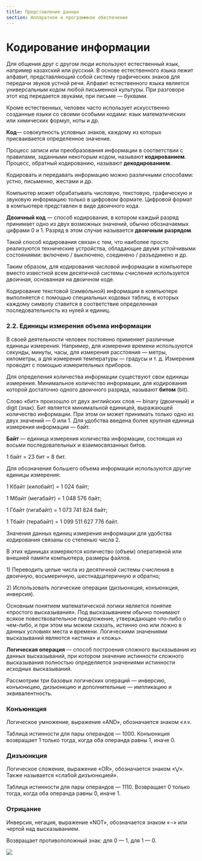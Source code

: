 ```yaml
---
title: Представление данных
section: Аппаратное и программное обеспечение
---
```


# **Кодирование информации**

Для общения друг с другом люди используют естественный язык, например казахский или русский. В основе естественного языка лежит алфавит, представляющий собой систему графических знаков для передачи звуков устной речи. Алфавит естественного языка является универсальным кодом любой письменной культуры. При разговоре этот код передается звуками, при письме — буквами.

Кроме естественных, человек часто использует искусственно созданные языки со своими особыми кодами: язык математических или химических формул, ноты и др.

**Код**— совокупность условных знаков, каждому из которых присваивается определенное значение.

Процесс записи или преобразования информации в соответствии с правилами, заданными некоторым кодом, называют **кодированием**. Процесс, обратный кодированию, называют **декодированием**.

Кодировать и передавать информацию можно различными способами: устно, письменно, жестами и др.

Компьютер может обрабатывать числовую, текстовую, графическую и звуковую информацию только в цифровом формате. Цифровой формат в компьютере представлен в виде двоичного кода.

**Двоичный** **код** — способ кодирования, в котором каждый разряд принимает одно из двух возможных значений, обычно обозначаемых цифрами 0 и 1. Разряд в этом случае называется **двоичным** **разрядом**.

Такой способ кодирования связан с тем, что наиболее просто реализуются технические устройства, обладающие двумя устойчивыми состояниями: включено / выключено, соединено / разъединено и др.

Таким образом, для кодирования числовой информации в компьютере вместо известной всем десятичной системы счисления используется двоичная, основанная на двоичном коде.

Кодирование текстовой (символьной) информации в компьютере выполняется с помощью специальных кодовых таблиц, в которых каждому символу ставится в соответствие определенная последовательность из нулей и единиц.

### 2.2. Единицы измерения объема информации

В своей деятельности человек постоянно применяет различные единицы измерения. Например, для измерения времени используются секунды, минуты, часы, для измерения расстояния — метры, километры, а для измерения температуры — градусы и т. д. Измерения проводят с помощью измерительных приборов.

Для определения количества информации существуют свои единицы измерения. Минимальное количество информации, для кодирования которой достаточно одного двоичного разряда, называют **битом** (bit).

Слово «бит» произошло от двух английских слов — binary (двоичный) и digit (знак). Бит является минимальной единицей, выражающей количество информации. При этом он может принимать только одно из двух значений — 0 или 1. Для удобства введена более крупная единица измерения информации — байт.

**Байт** — единица измерения количества информации, состоящая из восьми последовательных и взаимосвязанных битов.

1 байт = 23 бит = 8 бит.

Для обозначения большего объема информации используются другие единицы измерения:

1 Кбайт (килобайт) = 1 024 байт;

1 Мбайт (мегабайт) = 1 048 576 байт;

1 Гбайт (гигабайт) = 1 073 741 824 байт;

1 Тбайт (терабайт) = 1 099 511 627 776 байт.

Значения данных единиц измерения информации для удобства кодирования связаны со степенью числа 2.

В этих единицах измеряются количество (объем) оперативной или внешней памяти компьютера, размеры файлов.

1\) Переводить целые числа из десятичной системы счисления в двоичную, восьмеричную, шестнадцатеричную и обратно;

2\) Использовать логические операции (дизъюнкция, конъюнкция, инверсия).

<VideoPlayer url="https://youtu.be/G-ptY2HOcBk"/>

Основным понятием математической логики является понятие «простого высказывания». Под высказыванием обычно понимают всякое повествовательное предложение, утверждающее что-либо о чем-либо, и при этом мы можем сказать, истинно оно или ложно в данных условиях места и времени. Логическими значениями высказываний являются «истина» и «ложь».

**Логическая операция** — способ построения сложного высказывания из данных высказываний, при котором значение истинности сложного высказывания полностью определяется значениями истинности исходных высказываний.

Рассмотрим три базовых логических операций — инверсию, конъюнкцию, дизъюнкцию и дополнительные — импликацию и эквивалентность.

### Конъюнкция

Логическое умножение, выражение «AND», обозначается знаком «∧».

Таблица истинности для пары операндов — 1000. Конъюнкция возвращает 1 только тогда, когда оба операнда равны 1, иначе 0.

### Дизъюнкция

Логическое сложение, выражение «OR», обозначается знаком «⋁». Также называется «слабой дизъюнкцией».

Таблица истинности для пары операндов — 1110. Возвращает 0 только тогда, когда оба операнда равны 0, иначе 1.

### Отрицание

Инверсия, негация, выражение «NOT», обозначается знаком «¬» или чертой над высказыванием.

Возвращает противоположный знак: для 0 — 1, для 1 — 0.

![](https://res.cloudinary.com/dzfsp6wbp/image/upload/v1654021706/operr\_zlhsty.webp "")

####

####

